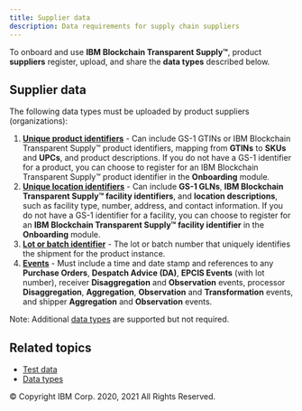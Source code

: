 ```yaml
---
title: Supplier data
description: Data requirements for supply chain suppliers
---
```


<PageDescription>

To onboard and use **IBM Blockchain Transparent Supply™**, product **suppliers** register,
upload, and share the **data types** described below.

</PageDescription>

## Supplier data

The following data types must be uploaded by product suppliers (organizations):

1. [**Unique product identifiers**](/reference/data-types#master-data) - Can include GS-1 GTINs
or IBM Blockchain Transparent Supply™ product identifiers, mapping from **GTINs** to **SKUs** and **UPCs**,
and product descriptions. If you do not have a GS-1 identifier for a product, you can
choose to register for an IBM Blockchain Transparent Supply™ product identifier in the **Onboarding** module.
2. [**Unique location identifiers**](/reference/data-types#master-data) - Can include **GS-1
GLNs**, **IBM Blockchain Transparent Supply™ facility identifiers**, and **location descriptions**, such
as facility type, number, address, and contact information. If you do not have a GS-1
identifier for a facility, you can choose to register for an **IBM Blockchain Transparent Supply™ facility
identifier** in the **Onboarding** module.
3. [**Lot or batch identifier**](/reference/data-types#instancelot-master-data-(ilmd)) - The lot or
batch number that uniquely identifies the shipment for the product instance.
4. [**Events**](/reference/data-types#epcis-events) - Must include a time and date stamp and
references to any **Purchase Orders**, **Despatch Advice (DA)**, **EPCIS Events** (with
lot number), receiver **Disaggregation** and **Observation** events, processor **Disaggregation**,
**Aggregation**, **Observation** and **Transformation** events, and shipper **Aggregation**
and **Observation** events.

Note: Additional [data types](/reference/data-types) are supported but not required.

## Related topics

- [Test data](/onboarding/test-data)
- [Data types](/reference/data-types)

<PageCopyright>© Copyright IBM Corp. 2020, 2021 All Rights Reserved.</PageCopyright>
